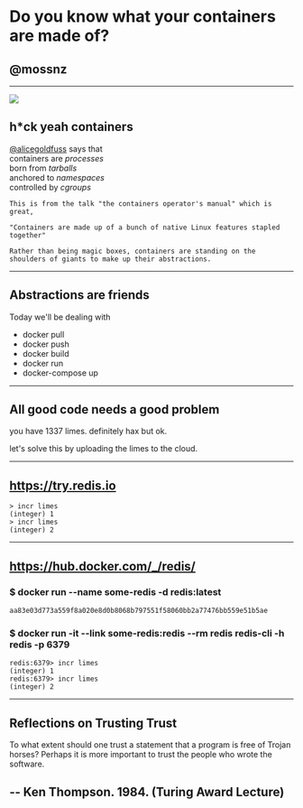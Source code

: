 


<Head>
  <title>purplecon</title>
</Head>

# Do you know what your containers are made of?
## @mossnz

---


![](dog_splash.webp)
## h*ck yeah containers

[@alicegoldfuss](https://twitter.com/alicegoldfuss) says that  
containers are _processes_  
born from _tarballs_  
anchored to _namespaces_  
controlled by _cgroups_

~~~notes
This is from the talk "the containers operator's manual" which is great,

"Containers are made up of a bunch of native Linux features stapled together"

Rather than being magic boxes, containers are standing on the shoulders of giants to make up their abstractions.
~~~
---
## Abstractions are friends

Today we'll be dealing with
- docker pull
- docker push
- docker build
- docker run
- docker-compose up

---
## All good code needs a good problem

you have 1337 limes. definitely hax but ok.

let's solve this by uploading the limes to the cloud.

---
## https://try.redis.io

~~~
> incr limes
(integer) 1
> incr limes
(integer) 2
~~~
---
## https://hub.docker.com/_/redis/
### $ docker run --name some-redis -d redis:latest
~~~
aa83e03d773a559f8a020e8d0b8068b797551f58060bb2a77476bb559e51b5ae
~~~
### $ docker run -it --link some-redis:redis --rm redis redis-cli -h redis -p 6379
~~~
redis:6379> incr limes
(integer) 1
redis:6379> incr limes
(integer) 2
~~~
---
## Reflections on Trusting Trust
To what extent should one trust a statement that a program is free of Trojan horses? Perhaps it is more important to trust the people who wrote the software.

-- Ken Thompson. 1984. (Turing Award Lecture)
---
